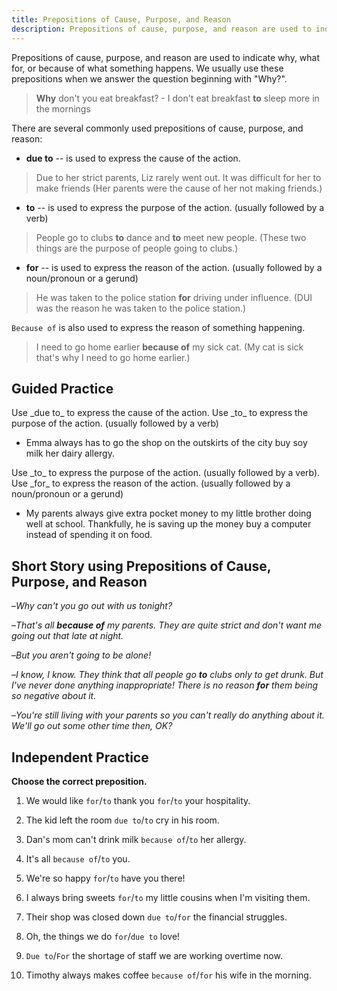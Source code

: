 ```yaml
---
title: Prepositions of Cause, Purpose, and Reason
description: Prepositions of cause, purpose, and reason are used to indicate why, what for, or because of what something happens. We usually use these prepositions when we answer the question beginning with "Why?"
---
```


Prepositions of cause, purpose, and reason are used to indicate why, what for, or because of what something happens. We usually use these prepositions when we answer the question beginning with "Why?".

> **Why** don't you eat breakfast? - I don't eat breakfast **to** sleep more in the mornings

There are several commonly used prepositions of cause, purpose, and reason:

- **due to** -- is used to express the cause of the action.

> Due to her strict parents, Liz rarely went out. It was difficult for her to make friends (Her parents were the cause of her not making friends.)

- **to** -- is used to express the purpose of the action. (usually followed by a verb)

> People go to clubs **to** dance and **to** meet new people. (These two things are the purpose of people going to clubs.)

- **for** -- is used to express the reason of the action. (usually followed by a noun/pronoun or a gerund)

> He was taken to the police station **for** driving under influence. (DUI was the reason he was taken to the police station.)

`Because of` is also used to express the reason of something happening.

> I need to go home earlier **because of** my sick cat. (My cat is sick that's why I need to go home earlier.)

## Guided Practice

<Sidenote mt={8}>
  Use _due to_ to express the cause of the action. Use _to_ to express the purpose of the action.
  (usually followed by a verb)
</Sidenote>

- Emma always has to go the shop on the outskirts of the city <Blank /> buy soy milk <Blank /> her dairy allergy. <InfoTooltip label="to, due to" />

<Sidenote>
  Use _to_ to express the purpose of the action. (usually followed by a verb). Use _for_ to express
  the reason of the action. (usually followed by a noun/pronoun or a gerund)
</Sidenote>

- My parents always give extra pocket money to my little brother <Blank /> doing well at school. Thankfully, he is saving up the money <Blank /> buy a computer instead of spending it on food. <InfoTooltip label="for, to" />

## Short Story using Prepositions of Cause, Purpose, and Reason

–_Why can't you go out with us tonight?_

–_That's all **because of** my parents. They are quite strict and don't want me going out that late at night._

–_But you aren't going to be alone!_

–_I know, I know. They think that all people go **to** clubs only to get drunk. But I've never done anything inappropriate! There is no reason **for** them being so negative about it._

–_You're still living with your parents so you can't really do anything about it. We'll go out some other time then, OK?_

## Independent Practice

**Choose the correct preposition.**

1. We would like `for`/`to` thank you `for`/`to` your hospitality. <InfoTooltip label="to, for" />

2. The kid left the room `due to`/`to` cry in his room. <InfoTooltip label="to" />

3. Dan's mom can't drink milk `because of`/`to` her allergy. <InfoTooltip label="because of" />

4. It's all `because of`/`to` you. <InfoTooltip label="because of" />

5. We're so happy `for`/`to` have you there! <InfoTooltip label="to" />

6. I always bring sweets `for`/`to` my little cousins when I'm visiting them. <InfoTooltip label="for" />

7. Their shop was closed down `due to`/`for` the financial struggles. <InfoTooltip label="due to" />

8. Oh, the things we do `for`/`due to` love! <InfoTooltip label="for" />

9. `Due to`/`For` the shortage of staff we are working overtime now. <InfoTooltip label="Due to" />

10. Timothy always makes coffee `because of`/`for` his wife in the morning. <InfoTooltip label="for" />
